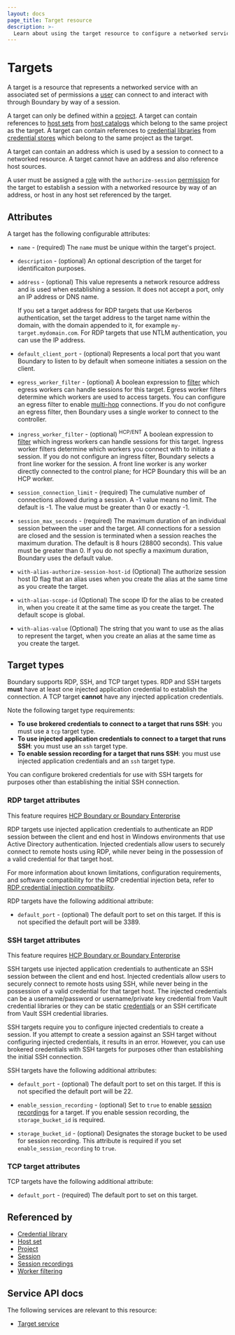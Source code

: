 ```yaml
---
layout: docs
page_title: Target resource
description: >-
  Learn about using the target resource to configure a networked service a user can connect to. Understand the TCP and SSH target type requirements and attributes.
---
```


# Targets

A target is a resource
that represents a networked service
with an associated set of permissions
a [user][] can connect to
and interact with
through Boundary
by way of a session.

A target can only be defined within a [project][].
A target can contain references to [host sets][] from [host catalogs][]
which belong to the same project as the target.
A target can contain references to [credential libraries][]
from [credential stores][] which belong to the same project as the target.

A target can contain an address
which is used by a session to connect to a networked resource.
A target cannot have an address and also reference host sources.

A user must be assigned a [role][] with the `authorize-session` [permission][]
for the target to
establish a session with a networked resource by way of an address,
or host in any host set referenced by the target.

## Attributes

A target has the following configurable attributes:

- `name` - (required)
  The `name` must be unique within the target's project.

- `description` - (optional)
  An optional description of the target for identificaiton purposes.

- `address` - (optional)
  This value represents a network resource address and is used when establishing a session.
  It does not accept a port, only an IP address or DNS name.

  If you set a target address for RDP targets that use Kerberos authentication, set the target address to the target name within the domain, with the domain appended to it, for example `my-target.mydomain.com`.
  For RDP targets that use NTLM authentication, you can use the IP address.

- `default_client_port` - (optional)
  Represents a local port that you want Boundary to listen to by default when someone initiates a session on the client.

- `egress_worker_filter` - (optional)
  A boolean expression to [filter][] which egress workers can handle sessions
  for this target.
  Egress worker filters determine which workers are used to access targets.
  You can configure an egress filter to enable [multi-hop](/boundary/docs/workers/multi-hop) connections.
  If you do not configure an egress filter, then Boundary uses a single worker to connect to the controller.

- `ingress_worker_filter` - (optional) <sup>HCP/ENT</sup>
  A boolean expression to [filter][] which ingress workers can handle sessions
  for this target.
  Ingress worker filters determine which workers you connect with to initiate a session.
  If you do not configure an ingress filter, Boundary selects a front line worker for the session.
  A front line worker is any worker directly connected to the control plane; for HCP Boundary this will be an HCP worker.

- `session_connection_limit` - (required)
  The cumulative number of connections allowed during a session.
  A -1 value means no limit.
  The default is -1.
  The value must be greater than 0 or exactly -1.

- `session_max_seconds` - (required)
  The maximum duration of an individual session between the user and the target.
  All connections for a session are closed
  and the session is terminated
  when a session reaches the maximum duration.
  The default is 8 hours (28800 seconds).
  This value must be greater than 0.
  If you do not specfiy a maximum duration, Boundary uses the default value.

- `with-alias-authorize-session-host-id` (Optional)
  The authorize session host ID flag that an alias uses when you create the alias at the same time as you create the target.

- `with-alias-scope-id` (Optional)
  The scope ID for the alias to be created in, when you create it at the same time as you create the target.
  The default scope is global.

- `with-alias-value` (Optional)
  The string that you want to use as the alias to represent the target, when you create an alias at the same time as you create the target.

## Target types

Boundary supports RDP, SSH, and TCP target types.
RDP and SSH targets **must** have at least one injected application credential to establish the connection.
A TCP target **cannot** have any injected application credentials.

Note the following target type requirements:

- **To use brokered credentials to connect to a target that runs SSH**: you must use a `tcp` target type.
- **To use injected application credentials to connect to a target that runs SSH**: you must use an `ssh` target type.
- **To enable session recording for a target that runs SSH**: you must use injected application credentials and an `ssh` target type.

You can configure brokered credentials for use with SSH targets for purposes other than establishing the initial SSH connection.

### RDP target attributes

<EnterpriseAlert product="boundary">This feature requires <a href="https://www.hashicorp.com/products/boundary">HCP Boundary or Boundary Enterprise</a></EnterpriseAlert>

RDP targets use injected application credentials to authenticate an RDP session between the client and end host in Windows environments that use Active Directory authentication.
Injected credentials allow users to securely connect to remote hosts using RDP, while never being in the possession of a valid credential for that target host.

For more information about known limitations, configuration requirements, and software compatibility for the RDP credential injection beta, refer to [RDP credential injection compatibiity](/boundary/docs/credentials/rdp-testing-and-compatibility-matrix).

RDP targets have the following additional attribute:

- `default_port` - (optional)
  The default port to set on this target.
  If this is not specified the default port will be 3389.

### SSH target attributes

<EnterpriseAlert product="boundary">This feature requires <a href="https://www.hashicorp.com/products/boundary">HCP Boundary or Boundary Enterprise</a></EnterpriseAlert>

SSH targets use injected application credentials to authenticate an SSH session between the client and end host.
Injected credentials allow users to securely connect to remote hosts using SSH, while never being in the possession of a valid credential for that target host.
The injected credentials can be a username/password or username/private key credential from Vault credential libraries or they can be static [credentials][] or an SSH certificate from Vault SSH credential libraries.

SSH targets require you to configure injected credentials to create a session.
If you attempt to create a session against an SSH target without configuring injected credentials, it results in an error.
However, you can use brokered credentials with SSH targets for purposes other than establishing the initial SSH connection.

SSH targets have the following additional attributes:

- `default_port` - (optional)
  The default port to set on this target.
  If this is not specified the default port will be 22.

- `enable_session_recording` - (optional)
  Set to `true` to enable [session recordings][] for a target.
  If you enable session recording, the `storage_bucket_id` is required.

- `storage_bucket_id` - (optional)
  Designates the storage bucket to be used for session recording.
  This attribute is required if you set `enable_session_recording` to `true`.

### TCP target attributes

TCP targets have the following additional attribute:

- `default_port` - (required)
  The default port to set on this target.

## Referenced by

- [Credential library][]
- [Host set][]
- [Project][]
- [Session][]
- [Session recordings][]
- [Worker filtering][]

[credentials]: /boundary/docs/domain-model/credentials
[credential library]: /boundary/docs/domain-model/credential-libraries
[credential libraries]: /boundary/docs/domain-model/credential-libraries
[credential store]: /boundary/docs/domain-model/credential-stores
[credential stores]: /boundary/docs/domain-model/credential-stores
[host catalog]: /boundary/docs/domain-model/host-catalogs
[host catalogs]: /boundary/docs/domain-model/host-catalogs
[host set]: /boundary/docs/domain-model/host-sets
[host sets]: /boundary/docs/domain-model/host-sets
[host]: /boundary/docs/domain-model/hosts
[hosts]: /boundary/docs/domain-model/hosts
[permission]: /boundary/docs/rbac
[permissions]: /boundary/docs/rbac
[project]: /boundary/docs/domain-model/scopes#projects
[projects]: /boundary/docs/domain-model/scopes#projects
[role]: /boundary/docs/domain-model/roles
[roles]: /boundary/docs/domain-model/roles
[session]: /boundary/docs/domain-model/sessions
[sessions]: /boundary/docs/domain-model/sessions
[session recordings]: /boundary/docs/domain-model/session-recordings
[filter]: /boundary/docs/workers/worker-tags
[worker filtering]: /boundary/docs/workers/worker-tags
[user]: /boundary/docs/domain-model/users
[users]: /boundary/docs/domain-model/users

## Service API docs

The following services are relevant to this resource:

- [Target service](/boundary/api-docs/target-service)
